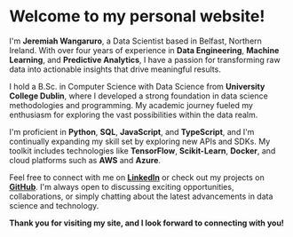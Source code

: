 # Welcome to my personal website!

I'm **Jeremiah Wangaruro**, a Data Scientist based in Belfast, Northern Ireland. With over four years of experience in **Data Engineering**, **Machine Learning**, and **Predictive Analytics**, I have a passion for transforming raw data into actionable insights that drive meaningful results.

I hold a B.Sc. in Computer Science with Data Science from **University College Dublin**, where I developed a strong foundation in data science methodologies and programming. My academic journey fueled my enthusiasm for exploring the vast possibilities within the data realm.

I'm proficient in **Python**, **SQL**, **JavaScript**, and **TypeScript**, and I'm continually expanding my skill set by exploring new APIs and SDKs. My toolkit includes technologies like **TensorFlow**, **Scikit-Learn**, **Docker**, and cloud platforms such as **AWS** and **Azure**.

Feel free to connect with me on [**LinkedIn**](https://www.linkedin.com/in/jeremiahwangaruro/) or check out my projects on [**GitHub**](https://github.com/jeremiah-wa). I'm always open to discussing exciting opportunities, collaborations, or simply chatting about the latest advancements in data science and technology.

**Thank you for visiting my site, and I look forward to connecting with you!**

